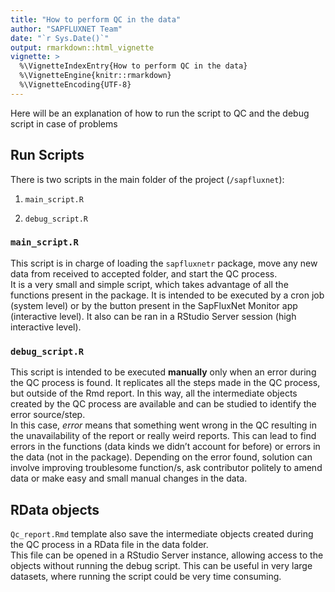 ```yaml
---
title: "How to perform QC in the data"
author: "SAPFLUXNET Team"
date: "`r Sys.Date()`"
output: rmarkdown::html_vignette
vignette: >
  %\VignetteIndexEntry{How to perform QC in the data}
  %\VignetteEngine{knitr::rmarkdown}
  %\VignetteEncoding{UTF-8}
---
```


Here will be an explanation of how to run the script to QC and the debug script
in case of problems

## Run Scripts

There is two scripts in the main folder of the project (`/sapfluxnet`):

  1. `main_script.R`
  
  1. `debug_script.R`

### `main_script.R`

This script is in charge of loading the `sapfluxnetr` package, move any new
data from received to accepted folder, and start the QC process.  
It is a very small and simple script, which takes advantage of all the functions
present in the package. It is intended to be executed by a cron job
(system level) or by the button present in the SapFluxNet Monitor app (interactive
level). It also can be ran in a RStudio Server session (high interactive level).

### `debug_script.R`

This script is intended to be executed **manually** only when an error during the QC process
is found. It replicates all the steps made in the QC process, but outside of
the Rmd report. In this way, all the intermediate objects created by the QC
process are available and can be studied to identify the error source/step.  
In this case, *error* means that something went wrong in the QC resulting in the
unavailability of the report or really weird reports. This can lead to find errors
in the functions (data kinds we didn't account for before) or errors in the
data (not in the package). Depending on the error found, solution can involve
improving troublesome function/s, ask contributor politely to amend data or
make easy and small manual changes in the data.

## RData objects

`Qc_report.Rmd` template also save the intermediate objects created during the
QC process in a RData file in the data folder.  
This file can be opened in a RStudio Server instance, allowing access to the
objects without running the debug script. This can be useful in very large
datasets, where running the script could be very time consuming.
